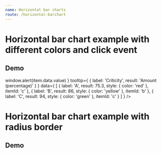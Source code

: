 ```yaml
---
name: Horizontal bar charts
route: /horizontal-barchart
---
```



# Horizontal bar chart example with different colors and click event

## Demo
<Playground>
    <HorizontalBarChart
        boldTickLabel
        showTickInfos
        marginLeftTitle="50%"
        title="RYG graph"
        xType='time'
        onClickBar={ item => window.alert(item.data.value) }
        tooltip={ { 
            label: 'Criticity', 
            result: 'Amount (percentage)' 
        } }
        data={ 
            [ 
                { 
                    label: 'A', 
                    result: 75.3, 
                    style: { color: 'red' }, 
                    itemId: 'c' 
                }, 
                { 
                    label: 'B', 
                    result: 86, 
                    style: { color: 'yellow' }, 
                    itemId: 'b' 
                },
                { 
                    label: 'C', 
                    result: 94, 
                    style: { color: 'green' }, 
                    itemId: 'c' 
                }
            ]
        }
    />
</Playground>

# Horizontal bar chart example with radius border

## Demo
<Playground>
    <HorizontalBarChart
        xComplement='%'
        color='#8BC34A'
        title='horizontal chart'
        toolboxTooltip={ { saveAsImage: 'save as image' } }
        tooltip={ { 
            label: 'Equipment', 
            result: 'Reliability' 
        } }
        data={ 
            [ 
                { label: 'equipment 01', result: 2 }, 
                { label: 'equipment 02', result: 40 },
                { label: 'equipment 03', result: 30 }, 
                { label: 'equipment 04', result: 20 },
                { label: 'equipment 05', result: 40 },
                { label: 'equipment 06', result: 50 },
                { label: 'equipment 07', result: 15 },
                { label: 'equipment 08', result: 70 },
                { label: 'equipment 09', result: 80 },
                { label: 'equipment 10', result: 99 }
            ] 
        }
    />
</Playground>
